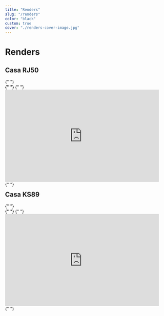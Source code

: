 ```yaml
---
title: "Renders"
slug: "/renders"
color: "black"
custom: true
cover: "./renders-cover-image.jpg"
---
```


<div style={{ margin: `0 auto`, maxWidth: `70ch`, padding: `2rem` }}>
<h1 data-testid="page-title">Renders</h1>

<h2> Casa RJ50 </h2>

<div class="modelo-wrapper">
  {" "}
  <div
    style="width: 100%; padding-bottom: 56.25%; position:
    relative"
  >
    {" "}
    <div style="position: absolute; top: 0; bottom: 0; left: 0; right: 0;">
      {" "}
      <iframe
        src="
    https://app.modelo.io/embedded/1567995606075023360?viewport=false&autoplay=false&autorotate=false&hideTools=false&showBIM=false&showBBoxSize=false&showKooRender=false&showSettings=false"
        style="width:100%;height:100%;"
        frameborder="0"
        mozallowfullscreen
        webkitallowfullscreen
        allowfullscreen
      ></iframe>{" "}
    </div>{" "}
  </div>{" "}
</div>

<h2>Casa KS89</h2>
<div class="modelo-wrapper">
  {" "}
  <div
    style="width: 100%; padding-bottom: 56.25%; position:
    relative"
  >
    {" "}
    <div style="position: absolute; top: 0; bottom: 0; left: 0; right: 0;">
      {" "}
      <iframe
        src="
    https://app.modelo.io/embedded/1567996706484232192?viewport=false&autoplay=false&autorotate=false&hideTools=false&showBIM=false&showBBoxSize=false&showKooRender=false&showSettings=false"
        style="width:100%;height:100%;"
        frameborder="0"
        mozallowfullscreen
        webkitallowfullscreen
        allowfullscreen
      ></iframe>{" "}
    </div>{" "}
  </div>{" "}
</div>

</div>

